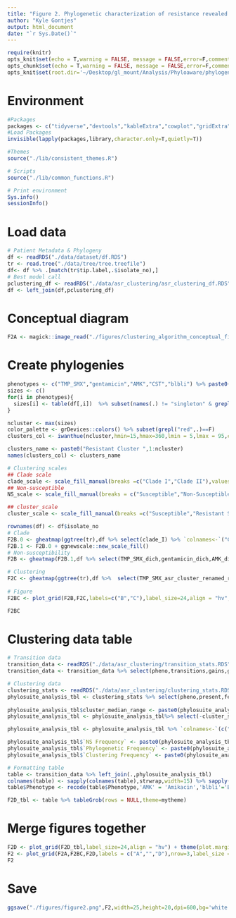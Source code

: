 ```yaml
---
title: "Figure 2. Phylogenetic characterization of resistance revealed differential patterns of resistance emergence and spread for five antibiotic phenotypes among clinical carbapenem-resistant Klebsiella pneumoniae sequence type 258 isolates"
author: "Kyle Gontjes"
output: html_document
date: "`r Sys.Date()`"
---
```


 
```r
require(knitr)
opts_knit$set(echo = T,warning = FALSE, message = FALSE,error=F,comment=NA) 
opts_chunk$set(echo = T,warning = FALSE, message = FALSE,error=F,comment=NA)
opts_knit$set(root.dir='~/Desktop/gl_mount/Analysis/Phyloaware/phylogenetic-resistance-ms/')
```

# Environment
```r
#Packages
packages <- c("tidyverse","devtools","kableExtra","cowplot","gridExtra",'hues','magick','ggtree','phytools','ape','ggnewscale')   
#Load Packages
invisible(lapply(packages,library,character.only=T,quietly=T))

#Themes
source("./lib/consistent_themes.R")

# Scripts
source("./lib/common_functions.R")

# Print environment
Sys.info()
sessionInfo()
```

# Load data
```r
# Patient Metadata & Phylogeny
df <- readRDS("./data/dataset/df.RDS")
tr <- read.tree("./data/tree/tree.treefile")   
df<- df %>% .[match(tr$tip.label,.$isolate_no),] 
# Best model call
pclustering_df <- readRDS("./data/asr_clustering/asr_clustering_df.RDS")
df <- left_join(df,pclustering_df)
```

# Conceptual diagram
```r
F2A <- magick::image_read("./figures/clustering_algorithm_conceptual_figure.png") %>% image_ggplot
```

# Create phylogenies
```r
phenotypes <- c("TMP_SMX","gentamicin","AMK","CST","blbli") %>% paste0(.,"_asr_cluster")
sizes <- c()
for(i in phenotypes){
  sizes[i] <- table(df[,i])  %>% subset(names(.) != "singleton" & grepl("cluster",names(.))) %>% as.numeric %>%length
}

ncluster <- max(sizes)
color_palette <- grDevices::colors() %>% subset(grepl("red",.)==F)
clusters_col <- iwanthue(ncluster,hmin=15,hmax=360,lmin = 5,lmax = 95,cmin=5,cmax=90,random = F,plot = T)

clusters_name <- paste0("Resistant Cluster ",1:ncluster)
names(clusters_col) <- clusters_name

# Clustering scales
## Clade scale
clade_scale <- scale_fill_manual(breaks =c("Clade I","Clade II"),values=c("red","blue" ),name="Clade", guide = guide_legend(ncol=1, title.position = "top", label.position = "right",order=1))
## Non-susceptible 
NS_scale <- scale_fill_manual(breaks = c("Susceptible","Non-Susceptible"),values=c("white","black"),labels = c("Susceptible","Resistant"),name="Resistance Profile",guide = guide_legend(title.position = "top", label.position = "right",nrow=2),drop = FALSE )

## cluster_scale
cluster_scale <- scale_fill_manual(breaks =c("Susceptible","Resistant Singleton",names(clusters_col)),values=c("Susceptible" = "white","Resistant Singleton" = "red",clusters_col),labels=c("Susceptible","Singleton",gsub("Resistant ","",clusters_name)),name="Phylogenetics of Resistance", guide = guide_legend(ncol=4, title.position = "top", label.position = "right"))
```

```r
rownames(df) <- df$isolate_no
# Clade
F2B.0 <- gheatmap(ggtree(tr),df %>% select(clade_I) %>% `colnames<-`("Clade") %>% mutate_all(as.factor) , colnames_position = "top",colnames_angle=90, colnames_offset_y = 0.25, hjust = 0, color = NA, font.size = 7, width = .15) + ylim(NA,565)  + clade_scale + consistent_theme
F2B.1 <- F2B.0 + ggnewscale::new_scale_fill()
# Non-susceptibility
F2B <- gheatmap(F2B.1,df %>% select(TMP_SMX_dich,gentamicin_dich,AMK_dich,CST_dich,blbli_dich) %>% `colnames<-`(c("TMP-SMX Resistance","Gentamicin Resistance","Amikacin Resistance","Colistin Resistance","BL/BLI Resistance")) %>% mutate_all(as.factor) , colnames_position = "top",colnames_angle=90, colnames_offset_y = 0.25, hjust = 0, color = NA, font.size = 7, width = .75,offset =0.00004) + NS_scale  + ylim(NA,565)  + consistent_theme

# Clustering
F2C <- gheatmap(ggtree(tr),df %>%  select(TMP_SMX_asr_cluster_renamed_resistant,gentamicin_asr_cluster_renamed_resistant,AMK_asr_cluster_renamed_resistant,CST_asr_cluster_renamed_resistant,blbli_asr_cluster_renamed_resistant) %>% `colnames<-`(c("TMP-SMX Clustering","Gentamicin Clustering","Amikacin Clustering","Colistin Clustering","BL/BLI Clustering")) %>% mutate_all(as.factor), colnames_position = "top",colnames_angle=90, colnames_offset_y = 0.25, hjust = 0, color = NA, font.size = 7, width = .75) + ylim(NA,565) + cluster_scale + consistent_theme 
 
# Figure 
F2BC <- plot_grid(F2B,F2C,labels=c("B","C"),label_size=24,align = "hv", ncol=2) + theme(plot.margin = unit(c(0,0,-.5,0), "cm")) 
```

```r
F2BC
```

# Clustering data table
```r
# Transition data
transition_data <- readRDS("./data/asr_clustering/transition_stats.RDS") 
transition_data <- transition_data %>% select(pheno,transitions,gains,gains_tip,losses,losses_tip,continuations,continuations_present) %>% `colnames<-`(c("Phenotype",'Transitions','Gains','Gains (Tip)','Losses','Losses (Tip)','Continuations','Continuations (Present)'))

# Clustering data
clustering_stats <- readRDS("./data/asr_clustering/clustering_stats.RDS")
phylosuite_analysis_tbl <- clustering_stats %>% select(pheno,present,feature_frequency,phylogenetic_frequency,clustering_frequency,phylogenetic_events,singletons,clusters,cluster_isolates,cluster_size_median,cluster_size_range)
 
phylosuite_analysis_tbl$cluster_median_range <- paste0(phylosuite_analysis_tbl$cluster_size_median," (",phylosuite_analysis_tbl$cluster_size_range,")")
phylosuite_analysis_tbl <- phylosuite_analysis_tbl%>% select(-cluster_size_median,-cluster_size_range) 

phylosuite_analysis_tbl <- phylosuite_analysis_tbl %>% `colnames<-`(c("Phenotype","No. NS","NS Frequency","Phylogenetic Frequency","Clustering Frequency","Phylogenetic Events","Singletons","Clusters","Cluster Isolates","Cluster Size, Median (Range)"))

phylosuite_analysis_tbl$`NS Frequency` <- paste0(phylosuite_analysis_tbl$`NS Frequency`,"%")
phylosuite_analysis_tbl$`Phylogenetic Frequency` <- paste0(phylosuite_analysis_tbl$`Phylogenetic Frequency`,"%")
phylosuite_analysis_tbl$`Clustering Frequency` <- paste0(phylosuite_analysis_tbl$`Clustering Frequency`,"%")

# Formatting table
table <- transition_data %>% left_join(.,phylosuite_analysis_tbl)
colnames(table) <- sapply(colnames(table),strwrap,width=15) %>% sapply(.,paste0,collapse="\n")
table$Phenotype <- recode(table$Phenotype,'AMK' = 'Amikacin','blbli'='BL/BLI','CST'='Colistin','TMP_SMX'='TMP-SMX','gentamicin'='Gentamicin')                          
```

```r
F2D_tbl <- table %>% tableGrob(rows = NULL,theme=mytheme) 
```

# Merge figures together
```r
F2D <- plot_grid(F2D_tbl,label_size=24,align = "hv") + theme(plot.margin = unit(c(-1,0,-1.5,0), "cm")) 
F2 <- plot_grid(F2A,F2BC,F2D,labels = c("A","","D"),nrow=3,label_size = 24,rel_heights = c(.5,1,.25))
F2
```

# Save
```r
ggsave("./figures/figure2.png",F2,width=25,height=20,dpi=600,bg='white')  
```
